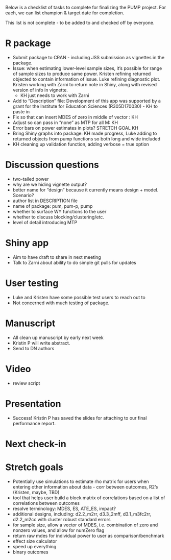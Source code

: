 Below is a checklist of tasks to complete for finalizing the PUMP project. For each, we can list champion & target date for completion. 

This list is not complete - to be added to and checked off by everyone.

# R package
- Submit package to CRAN - including JSS submission as vignettes in the package. 
- Issue: when estimating lower-level sample sizes, it's possible for range of sample sizes to produce same power. Kristen refining returned objected to contain information of issue. Luke refining diagnostic plot. Kristen working with Zarni to return note in Shiny, along with revised version of info in vignette. 
     - KH just needs to work with Zarni
- Add to "Description" file: Development of this app was supported by a grant for the Institute for Education Sciences (R305D170030)
          - KH to paste in
- Fix so that can insert MDES of zero in middle of vector : KH
- Adjust so can pass in "none" as MTP for all M: KH
- Error bars on power estimates in plots? STRETCH GOAL KH
- Bring Shiny graphs into package: KH made progress, Luke adding to returned objects from pump functions so both long and wide included
- KH cleaning up validation function, adding verbose = true option


# Discussion questions

- two-tailed power
- why are we hiding vignette output?
- better name for "design" because it currently means design + model. Scenario?
- author list in DESCRIPTION file
- name of package: pum, pum-p, pump
- whether to surface WY functions to the user
- whether to discuss blocking/clustering/etc.
- level of detail introducing MTP

# Shiny app
- Aim to have draft to share in next meeting
- Talk to Zarni about ability to do simple git pulls for updates

# User testing
- Luke and Kristen have some possible test users to reach out to
- Not concerned with much testing of package.

# Manuscript
- All clean up manuscript by early next week
- Kristin P will write abstract.
- Send to DN authors

# Video
- review script

# Presentation
- Success! Kristin P has saved the slides for attaching to our final performance report. 

# Next check-in

# Stretch goals
- Potentially use simulations to estimate rho matrix for users when entering other information about data - corr between outcomes, R2's (Kristen, maybe, TBD)
- tool that helps user build a block matrix of correlations based on a list of correlations between outcomes
- resolve terminology: MDES, ES, ATE_ES, impact?
- additional designs, including: d2.2_m2rr, d3.3_2mff, d3.1_m3fc2rr, d2.2_m2cc with cluster robust standard errors
- for sample size, allow a vector of MDES, i.e. combination of zero and nonzero values, and allow for numZero flag
- return raw mdes for individual power to user as comparison/benchmark
- effect size calculator
- speed up everything
- binary outcomes


